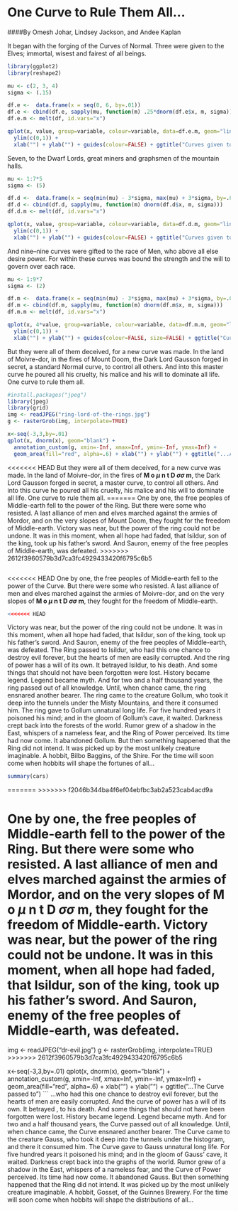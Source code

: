 One Curve to Rule Them All...
========================================================
####By Omesh Johar, Lindsey Jackson, and Andee Kaplan

It began with the forging of the Curves of Normal. Three were given to the Elves; immortal, wisest and fairest of all beings.
```r
library(ggplot2)
library(reshape2)

mu <- c(2, 3, 4)
sigma <- (.15)

df.e <-  data.frame(x = seq(0, 6, by=.01))
df.e <- cbind(df.e, sapply(mu, function(m) .25*dnorm(df.e$x, m, sigma)))
df.e.m <- melt(df, id.vars="x")

qplot(x, value, group=variable, colour=variable, data=df.e.m, geom="line") + 
  ylim(c(0,1)) +
  xlab("") + ylab("") + guides(colour=FALSE) + ggtitle("Curves given to the Elves")

```

Seven, to the Dwarf Lords, great miners and graphsmen of the mountain halls. 

```r
mu <- 1:7*5
sigma <- (5)

df.d <-  data.frame(x = seq(min(mu) - 3*sigma, max(mu) + 3*sigma, by=.01))
df.d <- cbind(df.d, sapply(mu, function(m) dnorm(df.d$x, m, sigma)))
df.d.m <- melt(df, id.vars="x")

qplot(x, value, group=variable, colour=variable, data=df.d.m, geom="line") + 
  ylim(c(0,1)) +
  xlab("") + ylab("") + guides(colour=FALSE) + ggtitle("Curves given to the Dwarves")

```

And nine--nine curves were gifted to the race of Men, who above all else desire power. For within these curves was bound the strength and the will to govern over each race. 

```r
mu <- 1:9*7
sigma <- (2)

df.m <-  data.frame(x = seq(min(mu) - 3*sigma, max(mu) + 3*sigma, by=.01))
df.m <- cbind(df.m, sapply(mu, function(m) dnorm(df.m$x, m, sigma)))
df.m.m <- melt(df, id.vars="x")

qplot(x, 4*value, group=variable, colour=variable, data=df.m.m, geom="line", size=3) + 
  ylim(c(0,1)) +
  xlab("") + ylab("") + guides(colour=FALSE, size=FALSE) + ggtitle("Curves given to the Race of Men")

```

But they were all of them deceived, for a new curve was made. In the land of Moivre-dor, in the fires of Mount Doom, the Dark Lord Gausson forged in secret, a standard Normal curve, to control all others. And into this master curve he poured all his cruelty, his malice and his will to dominate all life. One curve to rule them all. 

```r
#install.packages("jpeg")
library(jpeg)
library(grid)
img <- readJPEG("ring-lord-of-the-rings.jpg")
g <- rasterGrob(img, interpolate=TRUE)

x<-seq(-3,3,by=.01)
qplot(x, dnorm(x), geom="blank") +
  annotation_custom(g, xmin=-Inf, xmax=Inf, ymin=-Inf, ymax=Inf) +
  geom_area(fill="red", alpha=.6) + xlab("") + ylab("") + ggtitle("...And in the Darkness Bind them.")
```

<<<<<<< HEAD
But they were all of them deceived, for a new curve was made. In the land of Moivre-dor, in the fires of **M o $\mu$ n t <sp></sp>D $\sigma\sigma$ m**, the Dark Lord Gausson forged in secret, a master curve, to control all others. And into this curve he poured all his cruelty, his malice and his will to dominate all life. One curve to rule them all. 
=======
One by one, the free peoples of Middle-earth fell to the power of the Ring. But there were some who resisted. A last alliance of men and elves marched against the armies of Mordor, and on the very slopes of Mount Doom, they fought for the freedom of Middle-earth. Victory was near, but the power of the ring could not be undone. It was in this moment, when all hope had faded, that Isildur, son of the king, took up his father's sword. And Sauron, enemy of the free peoples of Middle-earth, was defeated. 
>>>>>>> 2612f3960579b3d7ca3fc4929433420f6795c6b5

```r
```

<<<<<<< HEAD
One by one, the free peoples of Middle-earth fell to the power of the Curve. But there were some who resisted. A last alliance of men and elves marched against the armies of Moivre-dor, and on the very slopes of  **M o $\mu$ n t <sp></sp>D $\sigma\sigma$ m**, they fought for the freedom of Middle-earth. 

```r
<<<<<<< HEAD

```

Victory was near, but the power of the ring could not be undone. It was in this moment, when all hope had faded, that Isildur, son of the king, took up his father's sword. And Sauron, enemy of the free peoples of Middle-earth, was defeated. The Ring passed to Isildur, who had this one chance to destroy evil forever, but the hearts of men are easily corrupted. And the ring of power has a will of its own. It betrayed Isildur, to his death. And some things that should not have been forgotten were lost. History became legend. Legend became myth. And for two and a half thousand years, the ring passed out of all knowledge. Until, when chance came, the ring ensnared another bearer. The ring came to the creature Gollum, who took it deep into the tunnels under the Misty Mountains, and there it consumed him. The ring gave to Gollum unnatural long life. For five hundred years it poisoned his mind; and in the gloom of Gollum's cave, it waited. Darkness crept back into the forests of the world. Rumor grew of a shadow in the East, whispers of a nameless fear, and the Ring of Power perceived. Its time had now come. It abandoned Gollum. But then something happened that the Ring did not intend. It was picked up by the most unlikely creature imaginable. A hobbit, Bilbo Baggins, of the Shire. For the time will soon come when hobbits will shape the fortunes of all...
```r
summary(cars)
```
=======
>>>>>>> f2046b344ba4f6ef04ebfbc3ab2a523cab4acd9a

One by one, the free peoples of Middle-earth fell to the power of the Ring. But there were some who resisted. A last alliance of men and elves marched against the armies of Mordor, and on the very slopes of **M o $\mu$ n t <sp></sp>D $\sigma\sigma$ m**, they fought for the freedom of Middle-earth. Victory was near, but the power of the ring could not be undone. It was in this moment, when all hope had faded, that Isildur, son of the king, took up his father's sword. And Sauron, enemy of the free peoples of Middle-earth, was defeated. 
=======
img <- readJPEG("dr-evil.jpg")
g <- rasterGrob(img, interpolate=TRUE)
>>>>>>> 2612f3960579b3d7ca3fc4929433420f6795c6b5

x<-seq(-3,3,by=.01)
qplot(x, dnorm(x), geom="blank") +
  annotation_custom(g, xmin=-Inf, xmax=Inf, ymin=-Inf, ymax=Inf) +
  geom_area(fill="red", alpha=.6) + xlab("") + ylab("") + ggtitle("...The Curve passed to")
```
...who had this one chance to destroy evil forever, but the hearts of men are easily corrupted. And the curve of power has a will of its own. It betrayed <bad statistician>, to his death. And some things that should not have been forgotten were lost. History became legend. Legend became myth. And for two and a half thousand years, the Curve passed out of all knowledge. Until, when chance came, the Curve ensnared another bearer. The Curve came to the creature Gauss, who took it deep into the tunnels under the histogram, and there it consumed him. The Curve gave to Gauss unnatural long life. For five hundred years it poisoned his mind; and in the gloom of Gauss' cave, it waited. Darkness crept back into the graphs of the world. Rumor grew of a shadow in the East, whispers of a nameless fear, and the Curve of Power perceived. Its time had now come. It abandoned Gauss. But then something happened that the Ring did not intend. It was picked up by the most unlikely creature imaginable. A hobbit, Gosset, of the Guinnes Brewery. For the time will soon come when hobbits will shape the distributions of all...

